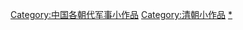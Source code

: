 {{Hiddencat}}

[[Category:中国各朝代军事小作品|Category:中国各朝代军事小作品]]
[[Category:清朝小作品|Category:清朝小作品]]
[[Category:清朝军事|*]]
